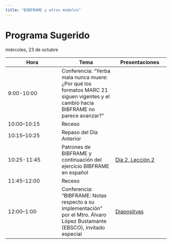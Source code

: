 ```yaml
---
title: "BIBFRAME y otros modelos"
---
```


# Programa Sugerido

miércoles, 23 de octubre

| Hora | Tema | Presentaciones |
|---|---|---|
| 9:00-10:00 | Conferencia: “Yerba mala nunca muere:  ¿Por qué los formatos MARC 21 siguen vigentes  y el cambio hacia BIBFRAME no parece avanzar?” |  |
| 10:00–10:15 | Receso |  |
| 10:15–10:25 | Repaso del Día Anterior |  |
| 10:25-11:45 | Patrones de BIBFRAME y continuación del ejercicio BIBFRAME en español | <a href="https://slides.com/timathom/taller-bibframe-d2-l2" target="_blank"> Día 2, Lección 2 </a>|
| 11:45–12:00 | Receso |  |
| 12:00–1:00 | Conferencia: "BIBFRAME: Notas respecto a su implementación"  por el Mtro. Álvaro López Bustamante (EBSCO), invitado especial | <a href="../03-day/pdf/BIBFRAME_TALLER_Mexico_Alvaro_Lopez_B.pdf" target="_blank"> Diapositvas </a>||


